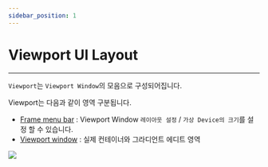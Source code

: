 ```yaml
---
sidebar_position: 1
---
```





# Viewport UI Layout

<hr/>

<TOCInline toc={toc}/>

```Viewport```는 ```Viewport Window```의 모음으로 구성되어집니다.

Viewport는 다음과 같이 영역 구분됩니다.
- [Frame menu bar](viewportTopMenu) : Viewport Window ```레이아웃 설정``` / ```가상 Device의 크기```를 설정 할 수 있습니다.
- [Viewport window](viewportWindow) :  실제 컨테이너와 그라디언트 에디트 영역

![](./img/ui_viewport_ui_layout_area.png)



